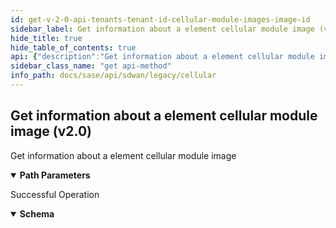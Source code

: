 ```yaml
---
id: get-v-2-0-api-tenants-tenant-id-cellular-module-images-image-id
sidebar_label: Get information about a element cellular module image (v2.0)
hide_title: true
hide_table_of_contents: true
api: {"description":"Get information about a element cellular module image","operationId":"get-v2.0-api-tenants-tenant_id-cellular_module_images-image_id","parameters":[{"description":"Tenant Id","in":"path","name":"tenant_id","required":true,"schema":{"description":"Tenant Id","type":"string"}},{"description":"Image Id","in":"path","name":"image_id","required":true,"schema":{"description":"Image Id","type":"string"}}],"responses":{"200":{"content":{"application/json":{"schema":{"properties":{"carrier":{"description":"Carrier","type":"string"},"fw_version":{"description":"Fw Version","type":"string"},"id":{"description":"Id","type":"string"},"inventory_id":{"description":"Inventory Id","type":"string"},"maximum_ion_version":{"description":"Maximum Ion Version","type":"string"},"minimum_ion_version":{"description":"Minimum Ion Version","type":"string"},"modem_models":{"description":"Modem Models","items":{"description":"Modem Models","type":"string"},"type":"array"},"pri_version":{"description":"Pri Version","type":"string"},"release_url":{"description":"Release Url","type":"string"},"state":{"description":"State","type":"string"}}}}},"description":"Successful Operation"}},"tags":["Cellular"],"method":"get","path":"/v2.0/api/tenants/{tenant_id}/cellular_module_images/{image_id}","info":{"contact":{},"description":"List of APIs used to manage the cellular device, services, APN profiles, and modules.","title":"Cellular","version":"Latest"},"postman":{"name":"Get information about a element cellular module image (v2.0)","description":{"content":"Get information about a element cellular module image","type":"text/plain"},"url":{"path":["v2.0","api","tenants",":tenant_id","cellular_module_images",":image_id"],"host":["{{baseUrl}}"],"query":[],"variable":[{"disabled":false,"description":{"content":"(Required) Tenant Id","type":"text/plain"},"type":"any","value":"","key":"tenant_id"},{"disabled":false,"description":{"content":"(Required) Image Id","type":"text/plain"},"type":"any","value":"","key":"image_id"}]},"header":[{"key":"Accept","value":"application/json"}],"method":"GET"}}
sidebar_class_name: "get api-method"
info_path: docs/sase/api/sdwan/legacy/cellular
---
```



## Get information about a element cellular module image (v2.0)



Get information about a element cellular module image

<details style={{"marginBottom":"1rem"}} data-collapsed={false} open={true}><summary style={{}}><strong>Path Parameters</strong></summary><div><ul><ParamsItem className={"paramsItem"} param={{"description":"Tenant Id","in":"path","name":"tenant_id","required":true,"schema":{"description":"Tenant Id","type":"string"}}}></ParamsItem><ParamsItem className={"paramsItem"} param={{"description":"Image Id","in":"path","name":"image_id","required":true,"schema":{"description":"Image Id","type":"string"}}}></ParamsItem></ul></div></details><div><ApiTabs><TabItem label={"200"} value={"200"}><div>

Successful Operation

</div><div><details style={{}} data-collapsed={false} open={true}><summary style={{"textAlign":"left"}}><strong>Schema</strong></summary><div style={{"textAlign":"left","marginLeft":"1rem"}}></div><ul style={{"marginLeft":"1rem"}}><SchemaItem collapsible={false} name={"carrier"} required={false} schemaDescription={"Carrier"} schemaName={"string"} qualifierMessage={undefined}></SchemaItem><SchemaItem collapsible={false} name={"fw_version"} required={false} schemaDescription={"Fw Version"} schemaName={"string"} qualifierMessage={undefined}></SchemaItem><SchemaItem collapsible={false} name={"id"} required={false} schemaDescription={"Id"} schemaName={"string"} qualifierMessage={undefined}></SchemaItem><SchemaItem collapsible={false} name={"inventory_id"} required={false} schemaDescription={"Inventory Id"} schemaName={"string"} qualifierMessage={undefined}></SchemaItem><SchemaItem collapsible={false} name={"maximum_ion_version"} required={false} schemaDescription={"Maximum Ion Version"} schemaName={"string"} qualifierMessage={undefined}></SchemaItem><SchemaItem collapsible={false} name={"minimum_ion_version"} required={false} schemaDescription={"Minimum Ion Version"} schemaName={"string"} qualifierMessage={undefined}></SchemaItem><SchemaItem collapsible={false} name={"modem_models"} required={false} schemaDescription={"Modem Models"} schemaName={"string[]"} qualifierMessage={undefined}></SchemaItem><SchemaItem collapsible={false} name={"pri_version"} required={false} schemaDescription={"Pri Version"} schemaName={"string"} qualifierMessage={undefined}></SchemaItem><SchemaItem collapsible={false} name={"release_url"} required={false} schemaDescription={"Release Url"} schemaName={"string"} qualifierMessage={undefined}></SchemaItem><SchemaItem collapsible={false} name={"state"} required={false} schemaDescription={"State"} schemaName={"string"} qualifierMessage={undefined}></SchemaItem></ul></details></div></TabItem></ApiTabs></div>
      